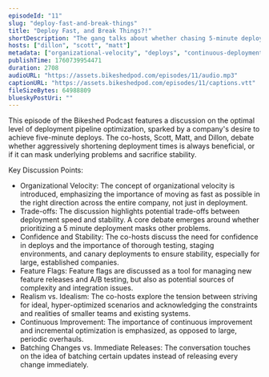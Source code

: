 ```yaml
---
episodeId: "11"
slug: "deploy-fast-and-break-things"
title: "Deploy Fast, and Break Things?!"
shortDescription: "The gang talks about whether chasing 5-minute deploys is worth it, debating the trade-offs between deployment speed and stability, and why moving fast might sometimes mask the real problems slowing your team down."
hosts: ["dillon", "scott", "matt"]
metadata: ["organizational-velocity", "deploys", "continuous-deployment"]
publishTime: 1760739954471
duration: 2708
audioURL: "https://assets.bikeshedpod.com/episodes/11/audio.mp3"
captionURL: "https://assets.bikeshedpod.com/episodes/11/captions.vtt"
fileSizeBytes: 64988809
blueskyPostUri: ""
---
```


This episode of the Bikeshed Podcast features a discussion on the optimal level of deployment pipeline optimization, sparked by a company's desire to achieve five-minute deploys. The co-hosts, Scott, Matt, and Dillon, debate whether aggressively shortening deployment times is always beneficial, or if it can mask underlying problems and sacrifice stability.

Key Discussion Points:

* Organizational Velocity: The concept of organizational velocity is introduced, emphasizing the importance of moving as fast as possible in the right direction across the entire company, not just in deployment.
* Trade-offs: The discussion highlights potential trade-offs between deployment speed and stability. A core debate emerges around whether prioritizing a 5 minute deployment masks other problems.
* Confidence and Stability: The co-hosts discuss the need for confidence in deploys and the importance of thorough testing, staging environments, and canary deployments to ensure stability, especially for large, established companies.
* Feature Flags: Feature flags are discussed as a tool for managing new feature releases and A/B testing, but also as potential sources of complexity and integration issues.
* Realism vs. Idealism: The co-hosts explore the tension between striving for ideal, hyper-optimized scenarios and acknowledging the constraints and realities of smaller teams and existing systems.
* Continuous Improvement: The importance of continuous improvement and incremental optimization is emphasized, as opposed to large, periodic overhauls.
* Batching Changes vs. Immediate Releases: The conversation touches on the idea of batching certain updates instead of releasing every change immediately.